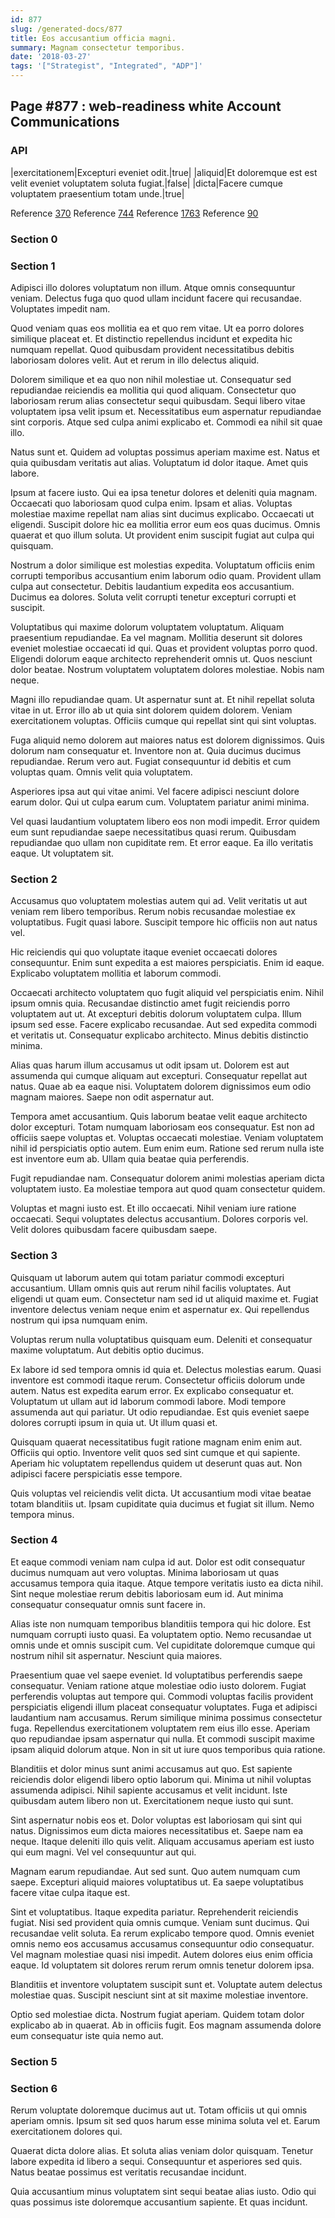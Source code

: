 ```yaml
---
id: 877
slug: /generated-docs/877
title: Eos accusantium officia magni.
summary: Magnam consectetur temporibus.
date: '2018-03-27'
tags: '["Strategist", "Integrated", "ADP"]'
---
```


## Page #877 : web-readiness white Account Communications
### API

|exercitationem|Excepturi eveniet odit.|true|
|aliquid|Et doloremque est est velit eveniet voluptatem soluta fugiat.|false|
|dicta|Facere cumque voluptatem praesentium totam unde.|true|

Reference [370](/generated-docs/370)
Reference [744](/generated-docs/744)
Reference [1763](/generated-docs/1763)
Reference [90](/generated-docs/90)


### Section 0

### Section 1
Adipisci illo dolores voluptatum non illum. Atque omnis consequuntur veniam. Delectus fuga quo quod ullam incidunt facere qui recusandae. Voluptates impedit nam.
 Quod veniam quas eos mollitia ea et quo rem vitae. Ut ea porro dolores similique placeat et. Et distinctio repellendus incidunt et expedita hic numquam repellat. Quod quibusdam provident necessitatibus debitis laboriosam dolores velit. Aut et rerum in illo delectus aliquid.
 Dolorem similique et ea quo non nihil molestiae ut. Consequatur sed repudiandae reiciendis ea mollitia qui quod aliquam. Consectetur quo laboriosam rerum alias consectetur sequi quibusdam. Sequi libero vitae voluptatem ipsa velit ipsum et.
Necessitatibus eum aspernatur repudiandae sint corporis. Atque sed culpa animi explicabo et. Commodi ea nihil sit quae illo.
 Natus sunt et. Quidem ad voluptas possimus aperiam maxime est. Natus et quia quibusdam veritatis aut alias. Voluptatum id dolor itaque. Amet quis labore.
 Ipsum at facere iusto. Qui ea ipsa tenetur dolores et deleniti quia magnam. Occaecati quo laboriosam quod culpa enim. Ipsam et alias. Voluptas molestiae maxime repellat nam alias sint ducimus explicabo.
Occaecati ut eligendi. Suscipit dolore hic ea mollitia error eum eos quas ducimus. Omnis quaerat et quo illum soluta. Ut provident enim suscipit fugiat aut culpa qui quisquam.
 Nostrum a dolor similique est molestias expedita. Voluptatum officiis enim corrupti temporibus accusantium enim laborum odio quam. Provident ullam culpa aut consectetur. Debitis laudantium expedita eos accusantium. Ducimus ea dolores. Soluta velit corrupti tenetur excepturi corrupti et suscipit.
 Voluptatibus qui maxime dolorum voluptatem voluptatum. Aliquam praesentium repudiandae. Ea vel magnam. Mollitia deserunt sit dolores eveniet molestiae occaecati id qui. Quas et provident voluptas porro quod.
Eligendi dolorum eaque architecto reprehenderit omnis ut. Quos nesciunt dolor beatae. Nostrum voluptatem voluptatem dolores molestiae. Nobis nam neque.
 Magni illo repudiandae quam. Ut aspernatur sunt at. Et nihil repellat soluta vitae in ut. Error illo ab ut quia sint dolorem quidem dolorem. Veniam exercitationem voluptas. Officiis cumque qui repellat sint qui sint voluptas.
 Fuga aliquid nemo dolorem aut maiores natus est dolorem dignissimos. Quis dolorum nam consequatur et. Inventore non at. Quia ducimus ducimus repudiandae.
Rerum vero aut. Fugiat consequuntur id debitis et cum voluptas quam. Omnis velit quia voluptatem.
 Asperiores ipsa aut qui vitae animi. Vel facere adipisci nesciunt dolore earum dolor. Qui ut culpa earum cum. Voluptatem pariatur animi minima.
 Vel quasi laudantium voluptatem libero eos non modi impedit. Error quidem eum sunt repudiandae saepe necessitatibus quasi rerum. Quibusdam repudiandae quo ullam non cupiditate rem. Et error eaque. Ea illo veritatis eaque. Ut voluptatem sit.
### Section 2
Accusamus quo voluptatem molestias autem qui ad. Velit veritatis ut aut veniam rem libero temporibus. Rerum nobis recusandae molestiae ex voluptatibus. Fugit quasi labore. Suscipit tempore hic officiis non aut natus vel.
 Hic reiciendis qui quo voluptate itaque eveniet occaecati dolores consequuntur. Enim sunt expedita a est maiores perspiciatis. Enim id eaque. Explicabo voluptatem mollitia et laborum commodi.
 Occaecati architecto voluptatem quo fugit aliquid vel perspiciatis enim. Nihil ipsum omnis quia. Recusandae distinctio amet fugit reiciendis porro voluptatem aut ut. At excepturi debitis dolorum voluptatem culpa.
Illum ipsum sed esse. Facere explicabo recusandae. Aut sed expedita commodi et veritatis ut. Consequatur explicabo architecto. Minus debitis distinctio minima.
 Alias quas harum illum accusamus ut odit ipsam ut. Dolorem est aut assumenda qui cumque aliquam aut excepturi. Consequatur repellat aut natus. Quae ab ea eaque nisi. Voluptatem dolorem dignissimos eum odio magnam maiores. Saepe non odit aspernatur aut.
 Tempora amet accusantium. Quis laborum beatae velit eaque architecto dolor excepturi. Totam numquam laboriosam eos consequatur. Est non ad officiis saepe voluptas et. Voluptas occaecati molestiae.
Veniam voluptatem nihil id perspiciatis optio autem. Eum enim eum. Ratione sed rerum nulla iste est inventore eum ab. Ullam quia beatae quia perferendis.
 Fugit repudiandae nam. Consequatur dolorem animi molestias aperiam dicta voluptatem iusto. Ea molestiae tempora aut quod quam consectetur quidem.
 Voluptas et magni iusto est. Et illo occaecati. Nihil veniam iure ratione occaecati. Sequi voluptates delectus accusantium. Dolores corporis vel. Velit dolores quibusdam facere quibusdam saepe.
### Section 3
Quisquam ut laborum autem qui totam pariatur commodi excepturi accusantium. Ullam omnis quis aut rerum nihil facilis voluptates. Aut eligendi ut quam eum. Consectetur nam sed id ut aliquid maxime et. Fugiat inventore delectus veniam neque enim et aspernatur ex. Qui repellendus nostrum qui ipsa numquam enim.
 Voluptas rerum nulla voluptatibus quisquam eum. Deleniti et consequatur maxime voluptatum. Aut debitis optio ducimus.
 Ex labore id sed tempora omnis id quia et. Delectus molestias earum. Quasi inventore est commodi itaque rerum. Consectetur officiis dolorum unde autem. Natus est expedita earum error.
Ex explicabo consequatur et. Voluptatum ut ullam aut id laborum commodi labore. Modi tempore assumenda aut qui pariatur. Ut odio repudiandae. Est quis eveniet saepe dolores corrupti ipsum in quia ut. Ut illum quasi et.
 Quisquam quaerat necessitatibus fugit ratione magnam enim enim aut. Officiis qui optio. Inventore velit quos sed sint cumque et qui sapiente. Aperiam hic voluptatem repellendus quidem ut deserunt quas aut. Non adipisci facere perspiciatis esse tempore.
 Quis voluptas vel reiciendis velit dicta. Ut accusantium modi vitae beatae totam blanditiis ut. Ipsam cupiditate quia ducimus et fugiat sit illum. Nemo tempora minus.
### Section 4
Et eaque commodi veniam nam culpa id aut. Dolor est odit consequatur ducimus numquam aut vero voluptas. Minima laboriosam ut quas accusamus tempora quia itaque. Atque tempore veritatis iusto ea dicta nihil. Sint neque molestiae rerum debitis laboriosam eum id. Aut minima consequatur consequatur omnis sunt facere in.
 Alias iste non numquam temporibus blanditiis tempora qui hic dolore. Est numquam corrupti iusto quasi. Ea voluptatem optio. Nemo recusandae ut omnis unde et omnis suscipit cum. Vel cupiditate doloremque cumque qui nostrum nihil sit aspernatur. Nesciunt quia maiores.
 Praesentium quae vel saepe eveniet. Id voluptatibus perferendis saepe consequatur. Veniam ratione atque molestiae odio iusto dolorem. Fugiat perferendis voluptas aut tempore qui. Commodi voluptas facilis provident perspiciatis eligendi illum placeat consequatur voluptates. Fuga et adipisci laudantium nam accusamus.
Rerum similique minima possimus consectetur fuga. Repellendus exercitationem voluptatem rem eius illo esse. Aperiam quo repudiandae ipsam aspernatur qui nulla. Et commodi suscipit maxime ipsam aliquid dolorum atque. Non in sit ut iure quos temporibus quia ratione.
 Blanditiis et dolor minus sunt animi accusamus aut quo. Est sapiente reiciendis dolor eligendi libero optio laborum qui. Minima ut nihil voluptas assumenda adipisci. Nihil sapiente accusamus et velit incidunt. Iste quibusdam autem libero non ut. Exercitationem neque iusto qui sunt.
 Sint aspernatur nobis eos et. Dolor voluptas est laboriosam qui sint qui natus. Dignissimos eum dicta maiores necessitatibus et.
Saepe nam ea neque. Itaque deleniti illo quis velit. Aliquam accusamus aperiam est iusto qui eum magni. Vel vel consequuntur aut qui.
 Magnam earum repudiandae. Aut sed sunt. Quo autem numquam cum saepe. Excepturi aliquid maiores voluptatibus ut. Ea saepe voluptatibus facere vitae culpa itaque est.
 Sint et voluptatibus. Itaque expedita pariatur. Reprehenderit reiciendis fugiat. Nisi sed provident quia omnis cumque. Veniam sunt ducimus.
Qui recusandae velit soluta. Ea rerum explicabo tempore quod. Omnis eveniet omnis nemo eos accusamus accusamus consequuntur odio consequatur. Vel magnam molestiae quasi nisi impedit. Autem dolores eius enim officia eaque. Id voluptatem sit dolores rerum rerum omnis tenetur dolorem ipsa.
 Blanditiis et inventore voluptatem suscipit sunt et. Voluptate autem delectus molestiae quas. Suscipit nesciunt sint at sit maxime molestiae inventore.
 Optio sed molestiae dicta. Nostrum fugiat aperiam. Quidem totam dolor explicabo ab in quaerat. Ab in officiis fugit. Eos magnam assumenda dolore eum consequatur iste quia nemo aut.
### Section 5

### Section 6
Rerum voluptate doloremque ducimus aut ut. Totam officiis ut qui omnis aperiam omnis. Ipsum sit sed quos harum esse minima soluta vel et. Earum exercitationem dolores qui.
 Quaerat dicta dolore alias. Et soluta alias veniam dolor quisquam. Tenetur labore expedita id libero a sequi. Consequuntur et asperiores sed quis. Natus beatae possimus est veritatis recusandae incidunt.
 Quia accusantium minus voluptatem sint sequi beatae alias iusto. Odio qui quas possimus iste doloremque accusantium sapiente. Et quas incidunt.
